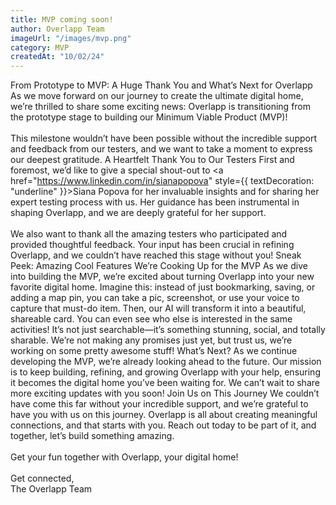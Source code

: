 ```yaml
---
title: MVP coming soon!
author: Overlapp Team
imageUrl: "/images/mvp.png"
category: MVP
createdAt: "10/02/24"
---
```


<ContentTitle>From Prototype to MVP: A Huge Thank You and What’s Next for Overlapp</ContentTitle>
<ContentText>
As we move forward on our journey to create the ultimate digital home, we’re thrilled to share some exciting news: Overlapp is transitioning from the prototype stage to building our Minimum Viable Product (MVP)! 
<br></br>
This milestone wouldn’t have been possible without the incredible support and feedback from our testers, and we want to take a moment to express our deepest gratitude.
</ContentText>
<ContentTitle>A Heartfelt Thank You to Our Testers</ContentTitle>
<ContentText>
 First and foremost, we’d like to give a special shout-out to <a href="https://www.linkedin.com/in/sianapopova" style={{ textDecoration: "underline" }}>Siana Popova</a> for her invaluable insights and for sharing her expert testing process with us. Her guidance has been instrumental in shaping Overlapp, and we are deeply grateful for her support. 
 <br></br>
 We also want to thank all the amazing testers who participated and provided thoughtful feedback. Your input has been crucial in refining Overlapp, and we couldn’t have reached this stage without you!
</ContentText>
<ContentTitle>Sneak Peek: Amazing Cool Features We’re Cooking Up for the MVP</ContentTitle>
<ContentText>
  As we dive into building the MVP, we’re excited about turning Overlapp into your new favorite digital home. Imagine this: instead of just bookmarking, saving, or adding a map pin, you can take a pic, screenshot, or use your voice to capture that must-do item. Then, our AI will transform it into a beautiful, shareable card. You can even see who else is interested in the same activities! It’s not just searchable—it’s something stunning, social, and totally sharable. We’re not making any promises just yet, but trust us, we’re working on some pretty awesome stuff!
</ContentText>
<ContentTitle>What’s Next?</ContentTitle>
<ContentText>
 As we continue developing the MVP, we’re already looking ahead to the future. Our mission is to keep building, refining, and growing Overlapp with your help, ensuring it becomes the digital home you’ve been waiting for. We can’t wait to share more exciting updates with you soon!
</ContentText>
<ContentTitle>Join Us on This Journey</ContentTitle>
<ContentText>
We couldn’t have come this far without your incredible support, and we’re grateful to have you with us on this journey. Overlapp is all about creating meaningful connections, and that starts with you. Reach out today to be part of it, and together, let’s build something amazing.
<br></br>
Get your fun together with Overlapp, your digital home!
<br></br>
Get connected,  
The Overlapp Team
</ContentText>





